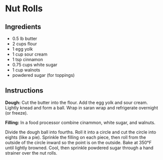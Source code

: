 # Nut Rolls

## Ingredients

* 0.5 lb butter
* 2 cups flour
* 1 egg yolk
* 1 cup sour cream
* 1 tsp cinnamon
* 0.75 cups white sugar
* 1 cup walnots
* powdered sugar (for toppings)

## Instructions

**Dough:** Cut the butter into the flour. Add the egg yolk and sour cream. Lightly knead and form a ball. Wrap in saran wrap and refrigerate overnight (or freeze). 

**Filling:** In a food processor combine cinammon, white sugar, and walnuts.

Divide the dough ball into fourths. Roll it into a circle and cut the circle into eights (like a pie). Sprinkle the filling on each piece, then roll from the outside of the circle inward so the point is on the outside. Bake at 350&deg;F until lightly browned. Cool, then sprinkle powdered sugar through a hand strainer over the nut rolls.